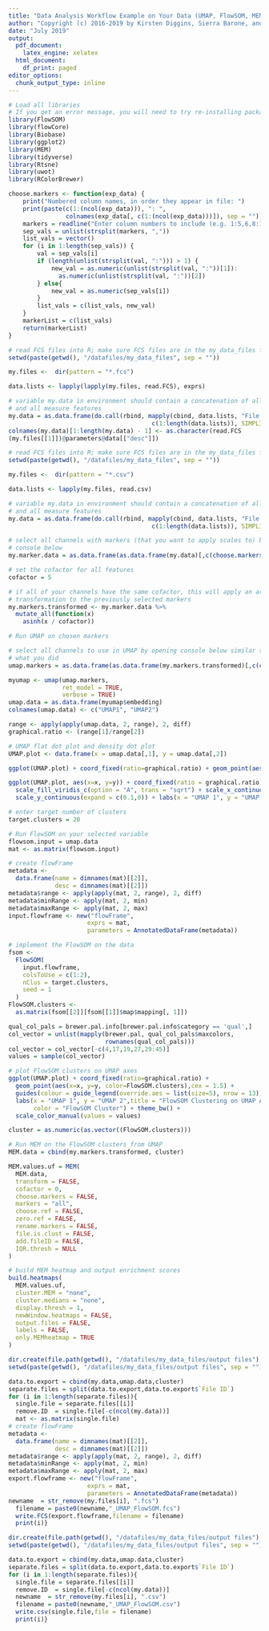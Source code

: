 ```yaml
---
title: "Data Analysis Workflow Example on Your Data (UMAP, FlowSOM, MEM)"
author: "Copyright (c) 2016-2019 by Kirsten Diggins, Sierra Barone, and Jonathan Irish, All Rights Reserved; see EULA-MEM.text for MEM license information"
date: "July 2019"
output:
  pdf_document:
    latex_engine: xelatex
  html_document:
    df_print: paged
editor_options:
  chunk_output_type: inline
---
```

```r
# Load all libraries
# If you get an error message, you will need to try re-installing packages
library(FlowSOM)
library(flowCore)
library(Biobase)
library(ggplot2)
library(MEM)
library(tidyverse)
library(Rtsne)
library(uwot)
library(RColorBrewer)

choose.markers <- function(exp_data) {
    print("Numbered column names, in order they appear in file: ")
    print(paste(c(1:(ncol(exp_data))), ": ", 
                colnames(exp_data[, c(1:(ncol(exp_data)))]), sep = ""))
    markers = readline("Enter column numbers to include (e.g. 1:5,6,8:10).\n")
    sep_vals = unlist(strsplit(markers, ","))
    list_vals = vector()
    for (i in 1:length(sep_vals)) {
        val = sep_vals[i]
        if (length(unlist(strsplit(val, ":"))) > 1) {
            new_val = as.numeric(unlist(strsplit(val, ":"))[1]):
              as.numeric(unlist(strsplit(val, ":"))[2])
        } else{
            new_val = as.numeric(sep_vals[i])
        }
        list_vals = c(list_vals, new_val)
    }
    markerList = c(list_vals)
    return(markerList)
}
```

```r
# read FCS files into R; make sure FCS files are in the my_data_files folder 
setwd(paste(getwd(), "/datafiles/my_data_files", sep = ""))

my.files <-  dir(pattern = "*.fcs")

data.lists <- lapply(lapply(my.files, read.FCS), exprs)

# variable my.data in environment should contain a concatenation of all cells
# and all measure features 
my.data = as.data.frame(do.call(rbind, mapply(cbind, data.lists, "File ID" = 
                                        c(1:length(data.lists)), SIMPLIFY = F)))
colnames(my.data)[1:length(my.data) - 1] <- as.character(read.FCS
(my.files[[1]])@parameters@data[["desc"]])
```
```r
# read FCS files into R; make sure FCS files are in the my_data_files folder 
setwd(paste(getwd(), "/datafiles/my_data_files", sep = ""))

my.files <-  dir(pattern = "*.csv")

data.lists <- lapply(my.files, read.csv)

# variable my.data in environment should contain a concatenation of all cells
# and all measure features 
my.data = as.data.frame(do.call(rbind, mapply(cbind, data.lists, "File ID" = 
                                        c(1:length(data.lists)), SIMPLIFY = F)))
```
```r
# select all channels with markers (that you want to apply scales to) by opening
# console below
my.marker.data = as.data.frame(as.data.frame(my.data)[,c(choose.markers(my.data))])

# set the cofactor for all features
cofactor = 5

# if all of your channels have the same cofactor, this will apply an arcsih
# transformation to the previously selected markers
my.markers.transformed <- my.marker.data %>%
  mutate_all(function(x)
    asinh(x / cofactor))
```
```r
# Run UMAP on chosen markers

# select all channels to use in UMAP by opening console below similar to
# what you did
umap.markers = as.data.frame(as.data.frame(my.markers.transformed)[,c(choose.markers(my.markers.transformed))])

myumap <- umap(umap.markers, 
               ret_model = TRUE, 
               verbose = TRUE)
umap.data = as.data.frame(myumap$embedding)
colnames(umap.data) <- c("UMAP1", "UMAP2")

range <- apply(apply(umap.data, 2, range), 2, diff)
graphical.ratio <- (range[1]/range[2])

# UMAP flat dot plot and density dot plot
UMAP.plot <- data.frame(x = umap.data[,1], y = umap.data[,2])

ggplot(UMAP.plot) + coord_fixed(ratio=graphical.ratio) + geom_point(aes(x=x, y=y), cex = 1) + labs( x = "UMAP 1", y = "UMAP 2") + theme_bw()

ggplot(UMAP.plot, aes(x=x, y=y)) + coord_fixed(ratio = graphical.ratio)  + geom_bin2d(bins = 128) + 
  scale_fill_viridis_c(option = "A", trans = "sqrt") + scale_x_continuous(expand = c(0.1,0)) + 
  scale_y_continuous(expand = c(0.1,0)) + labs(x = "UMAP 1", y = "UMAP 2") + theme_bw()
```

```r
# enter target number of clusters
target.clusters = 20

# Run FlowSOM on your selected variable
flowsom.input = umap.data
mat <- as.matrix(flowsom.input)

# create flowFrame
metadata <-
  data.frame(name = dimnames(mat)[[2]],
             desc = dimnames(mat)[[2]])
metadata$range <- apply(apply(mat, 2, range), 2, diff)
metadata$minRange <- apply(mat, 2, min)
metadata$maxRange <- apply(mat, 2, max)
input.flowframe <- new("flowFrame",
                      exprs = mat,
                      parameters = AnnotatedDataFrame(metadata))

# implement the FlowSOM on the data
fsom <-
  FlowSOM(
    input.flowframe,
    colsToUse = c(1:2),
    nClus = target.clusters,
    seed = 1
  )
FlowSOM.clusters <-
  as.matrix(fsom[[2]][fsom[[1]]$map$mapping[, 1]])

qual_col_pals = brewer.pal.info[brewer.pal.info$category == 'qual',]
col_vector = unlist(mapply(brewer.pal, qual_col_pals$maxcolors, 
                           rownames(qual_col_pals)))
col_vector = col_vector[-c(4,17,19,27,29:45)]
values = sample(col_vector)

# plot FlowSOM clusters on UMAP axes
ggplot(UMAP.plot) + coord_fixed(ratio=graphical.ratio) + 
  geom_point(aes(x=x, y=y, color=FlowSOM.clusters),cex = 1.5) + 
  guides(colour = guide_legend(override.aes = list(size=5), nrow = 13)) +
  labs(x = "UMAP 1", y = "UMAP 2",title = "FlowSOM Clustering on UMAP Axes", 
       color = "FlowSOM Cluster") + theme_bw() + 
  scale_color_manual(values = values)  

cluster = as.numeric(as.vector((FlowSOM.clusters)))
```

```r
# Run MEM on the FlowSOM clusters from UMAP
MEM.data = cbind(my.markers.transformed, cluster)

MEM.values.uf = MEM(
  MEM.data,
  transform = FALSE,
  cofactor = 0,
  choose.markers = FALSE,
  markers = "all",
  choose.ref = FALSE,
  zero.ref = FALSE,
  rename.markers = FALSE,
  file.is.clust = FALSE,
  add.fileID = FALSE,
  IQR.thresh = NULL
)

# build MEM heatmap and output enrichment scores
build.heatmaps(
  MEM.values.uf,
  cluster.MEM = "none",
  cluster.medians = "none",
  display.thresh = 1,
  newWindow.heatmaps = FALSE,
  output.files = FALSE,
  labels = FALSE,
  only.MEMheatmap = TRUE
)
```

```r
dir.create(file.path(getwd(), "/datafiles/my_data_files/output files"), showWarnings = FALSE)
setwd(paste(getwd(), "/datafiles/my_data_files/output files", sep = ""))

data.to.export = cbind(my.data,umap.data,cluster)
separate.files = split(data.to.export,data.to.export$`File ID`)
for (i in 1:length(separate.files)){
  single.file = separate.files[[i]]
  remove.ID  = single.file[-c(ncol(my.data))]
  mat <- as.matrix(single.file)
# create flowFrame
metadata <-
  data.frame(name = dimnames(mat)[[2]],
             desc = dimnames(mat)[[2]])
metadata$range <- apply(apply(mat, 2, range), 2, diff)
metadata$minRange <- apply(mat, 2, min)
metadata$maxRange <- apply(mat, 2, max)
export.flowframe <- new("flowFrame",
                      exprs = mat,
                      parameters = AnnotatedDataFrame(metadata))
newname  = str_remove(my.files[i], ".fcs")
  filename = paste0(newname,"_UMAP_FlowSOM.fcs")
  write.FCS(export.flowframe,filename = filename)
  print(i)}
```

```r
dir.create(file.path(getwd(), "/datafiles/my_data_files/output files"), showWarnings = FALSE)
setwd(paste(getwd(), "/datafiles/my_data_files/output files", sep = ""))

data.to.export = cbind(my.data,umap.data,cluster)
separate.files = split(data.to.export,data.to.export$`File ID`)
for (i in 1:length(separate.files)){
  single.file = separate.files[[i]]
  remove.ID  = single.file[-c(ncol(my.data))]
  newname  = str_remove(my.files[i], ".csv")
  filename = paste0(newname,"_UMAP_FlowSOM.csv")
  write.csv(single.file,file = filename)
  print(i)}
```
